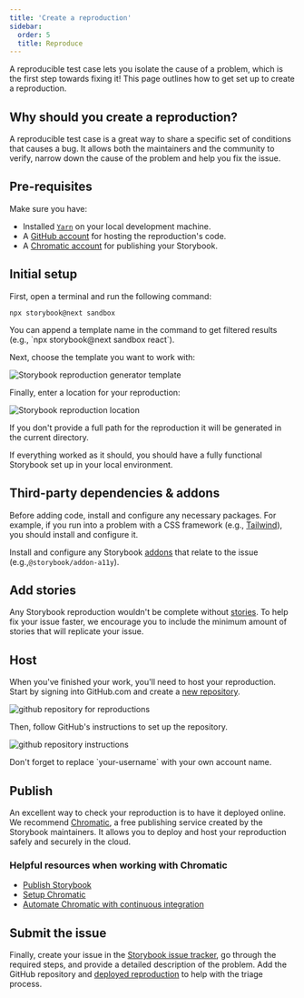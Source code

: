 ```yaml
---
title: 'Create a reproduction'
sidebar:
  order: 5
  title: Reproduce
---
```


A reproducible test case lets you isolate the cause of a problem, which is the first step towards fixing it! This page outlines how to get set up to create a reproduction.

## Why should you create a reproduction?

A reproducible test case is a great way to share a specific set of conditions that causes a bug. It allows both the maintainers and the community to verify, narrow down the cause of the problem and help you fix the issue.

## Pre-requisites

Make sure you have:

* Installed [`Yarn`](https://yarnpkg.com/) on your local development machine.
* A [GitHub account](https://github.com/signup) for hosting the reproduction's code.
* A [Chromatic account](https://www.chromatic.com/start/?utm_source=storybook_website\&utm_medium=link\&utm_campaign=storybook) for publishing your Storybook.

## Initial setup

First, open a terminal and run the following command:

```shell
npx storybook@next sandbox
```

<Callout variant="info" icon="💡">
  You can append a template name in the command to get filtered results (e.g., `npx storybook@next sandbox react`).
</Callout>

Next, choose the template you want to work with:

![Storybook reproduction generator template](./storybook-reproduction-generator-template.png)

Finally, enter a location for your reproduction:

![Storybook reproduction location](./storybook-reproduction-generator-location.png)

<Callout variant="info" icon="💡">
  If you don't provide a full path for the reproduction it will be generated in the current directory.
</Callout>

If everything worked as it should, you should have a fully functional Storybook set up in your local environment.

## Third-party dependencies & addons

Before adding code, install and configure any necessary packages. For example, if you run into a problem with a CSS framework (e.g., [Tailwind](https://tailwindcss.com/)), you should install and configure it.

Install and configure any Storybook [addons](https://storybook.js.org/addons/) that relate to the issue (e.g.,`@storybook/addon-a11y`).

## Add stories

Any Storybook reproduction wouldn't be complete without [stories](../writing-stories/index.md). To help fix your issue faster, we encourage you to include the minimum amount of stories that will replicate your issue.

## Host

When you've finished your work, you'll need to host your reproduction. Start by signing into GitHub.com and create a [new repository](https://github.com/new).

![github repository for reproductions](./github-new-repository-reproduction-optimized.png)

Then, follow GitHub's instructions to set up the repository.

![github repository instructions](./github-repository-steps-optimized.png)

<Callout variant="info" icon="💡">
  Don't forget to replace `your-username` with your own account name.
</Callout>

## Publish

An excellent way to check your reproduction is to have it deployed online. We recommend [Chromatic](https://www.chromatic.com/?utm_source=storybook_website\&utm_medium=link\&utm_campaign=storybook), a free publishing service created by the Storybook maintainers. It allows you to deploy and host your reproduction safely and securely in the cloud.

### Helpful resources when working with Chromatic

* [Publish Storybook](../sharing/publish-storybook.md)
* [Setup Chromatic](https://www.chromatic.com/docs/setup?utm_source=storybook_website\&utm_medium=link\&utm_campaign=storybook)
* [Automate Chromatic with continuous integration](https://www.chromatic.com/docs/ci?utm_source=storybook_website\&utm_medium=link\&utm_campaign=storybook)

## Submit the issue

Finally, create your issue in the [Storybook issue tracker](https://github.com/storybookjs/storybook/issues/new/choose), go through the required steps, and provide a detailed description of the problem. Add the GitHub repository and [deployed reproduction](https://www.chromatic.com/docs/setup?utm_source=storybook_website\&utm_medium=link\&utm_campaign=storybook#view-published-storybook) to help with the triage process.
